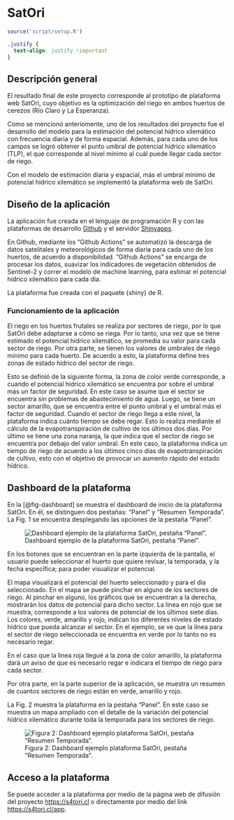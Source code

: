 # SatOri

```r
source('script/setup.R')
```

```css
.justify {
  text-align: justify !important
}
```

::: justify
## Descripción general

El resultado final de este proyecto corresponde al prototipo de plataforma web SatOri, cuyo objetivo es la optimización del riego en ambos huertos de cerezos (Río Claro y La Esperanza).

Como se mencionó anteriomente, uno de los resultados del proyecto fue el desarrollo del modelo para la estimación del potencial hídrico xilemático con frecuencia diaria y de forma espacial. Además, para cada uno de los campos se logró obtener el punto umbral de potencial hídrico xilemático (TLP), el que corresponde al nivel mínimo al cuál puede llegar cada sector de riego.

Con el modelo de estimación diaria y espacial, más el umbral mínimo de potencial hídrico xilemático se implementó la plataforma web de SatOri.

## Diseño de la aplicación

La aplicación fue creada en el lenguaje de programación R y con las plataformas de desarrollo [Github](www.github.com) y el servidor [Shinyapps](www.shinyapps.io).

En Github, mediante los “Github Actions” se automatizó la descarga de datos satelitales y meteorológicos de forma diaria para cada uno de los huertos, de acuerdo a disponibilidad. “Github Actions” se encarga de procesar los datos, suavizar los indicadores de vegetación obtenidos de Sentinel-2 y correr el modelo de machine learning, para estimar el potencial hídrico xilemático para cada día.

La plataforma fue creada con el paquete {shiny} de R.

### Funcionamiento de la aplicación

El riego en los huertos frutales se realiza por sectores de riego, por lo que SatOri debe adaptarse a cómo se riega. Por lo tanto, una vez que se tiene estimado el potencial hídrico xilemático, se promedia su valor para cada sector de riego. Por otra parte, se tienen los valores de umbrales de riego mínimo para cada huerto. De acuerdo a esto, la plataforma define tres zonas de estado hídrico del sector de riego.

Esto se definió de la siguiente forma, la zona de color verde corresponde, a cuando el potencial hídrico xilemático se encuentra por sobre el umbral más un factor de seguridad. En este caso se asume que el sector se encuentra sin problemas de abastecimiento de agua. Luego, se tiene un sector amarillo, que se encuentra entre el punto umbral y el umbral más el factor de seguridad. Cuando el sector de riego llega a este nivel, la plataforma indica cuánto tiempo se debe regar. Esto lo realiza mediante el cálculo de la evapotranspiración de cultivo de los últimos dos días. Por último se tiene una zona naranja, la que indica que el sector de riego se encuentra por debajo del valor umbral. En este caso, la plataforma indica un tiempo de riego de acuerdo a los últimos cinco días de evapotranspiración de cultivo, esto con el objetivo de provocar un aumento rápido del estado hídrico.

## Dashboard de la plataforma

En la [@fig-dashboard] se muestra el dashboard de inicio de la plataforma SatOri. En él, se distinguen dos pestañas: “Panel” y “Resumen Temporada”. La Fig. 1 se encuentra desplegando las opciones de la pestaña “Panel”.

![Dashboard ejemplo de la plataforma SatOri, pestaña “Panel”.](figuras/08_satori/plataforma.png){#fig-dashboard .lightbox}

En los botones que se encuentran en la parte izquierda de la pantalla, el usuario puede seleccionar el huerto que quiere revisar, la temporada, y la fecha específica; para poder visualizar el potencial.

El mapa visualizará el potencial del huerto seleccionado y para el día seleccionado. En el mapa se puede pinchar en alguno de los sectores de riego. Al pinchar en alguno, los gráficos que se encuentran a la derecha, mostrarán los datos de potencial para dicho sector. La linea en rojo que se muestra, corresponde a los valores de potencial de los últimos siete días. Los colores, verde, amarillo y rojo, indican los diferentes niveles de estado hídrico que pueda alcanzar el sector. En el ejemplo, se ve que la línea para el sector de riego seleccionada se encuentra en verde por lo tanto no es necesario regar.

En el caso que la linea roja llegué a la zona de color amarillo, la plataforma dará un aviso de que es necesario regar e indicara el tiempo de riego para cada sector.

Por otra parte, en la parte superior de la aplicación, se muestra un resumen de cuantos sectores de riego están en verde, amarillo y rojo.

La Fig. 2 muestra la plataforma en la pestaña “Panel”. En este caso se muestra un mapa ampliado con el detalle de la variación del potencial hídrico xilemático durante toda la temporada para los sectores de riego.

![Figura 2: Dashboard ejemplo plataforma SatOri, pestaña “Resumen Temporada”.](figuras/08_satori/plataforma_2.png){.lightbox}

## Acceso a la plataforma

Se puede acceder a la plataforma por medio de la página web de difusión del proyecto <https://s4tori.cl> o directamente por medio del link <https://s4tori.cl/app>.
:::
